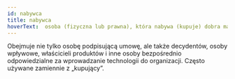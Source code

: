 ```yaml
---
id: nabywca
title: nabywca
hoverText:  osoba (fizyczna lub prawna), która nabywa (kupuje) dobra materialne lub usługi od sprzedawcy.
---
```


Obejmuje nie tylko osobę podpisującą umowę, ale także decydentów, osoby wpływowe, właścicieli produktów i inne osoby bezpośrednio odpowiedzialne za wprowadzanie technologii do organizacji. Często używane zamiennie z „kupujący”.